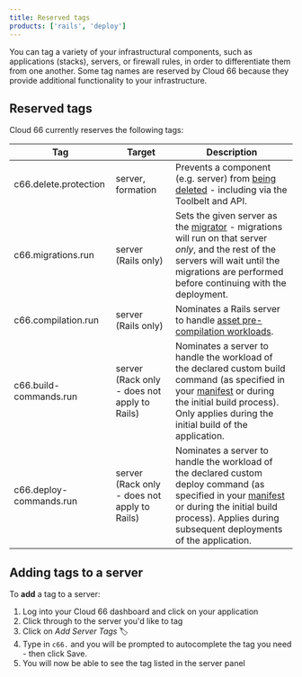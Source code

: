 ```yaml
---
title: Reserved tags
products: ['rails', 'deploy']
---
```


You can tag a variety of your infrastructural components, such as applications (stacks), servers, or firewall rules, in order to differentiate them from one another. Some tag names are reserved by Cloud 66 because they provide additional functionality to your infrastructure.

## Reserved tags
Cloud 66 currently reserves the following tags:

|Tag|Target|Description|
|--- |--- |--- |
|c66.delete.protection|server, formation|Prevents a component (e.g. server) from [being deleted](/:product/:version?/servers/scaling#delete-protection) - including via the Toolbelt and API.|
|c66.migrations.run|server (Rails only)|Sets the given server as the [migrator](/:product/:version?/databases/database-management) - migrations will run on that server *only*, and the rest of the servers will wait until the migrations are performed before continuing with the deployment.|
|c66.compilation.run|server (Rails only)|Nominates a Rails server to handle [asset pre-compilation workloads](/:product/:version?/deployment/enable-disable-asset-pipeline#nominating-a-dedicated-compilation-server).|
|c66.build-commands.run|server (Rack only - does not apply to Rails)|Nominates a server to handle the workload of the declared custom build command (as specified in your [manifest](/:product/:version?/manifest/what-is-a-manifest-file) or during the initial build process). Only applies during the initial build of the application.|
|c66.deploy-commands.run|server (Rack only - does not apply to Rails)|Nominates a server to handle the workload of the declared custom deploy command (as specified in your [manifest](/:product/:version?/manifest/what-is-a-manifest-file) or during the initial build process). Applies during subsequent deployments of the application.|


## Adding tags to a server

To **add** a tag to a server:

1. Log into your Cloud 66 dashboard and click on your application
2. Click through to the server you'd like to tag
4. Click on *Add Server Tags* 🏷
5. Type in `c66.` and you will be prompted to autocomplete the tag you need - then click Save.
6. You will now be able to see the tag listed in the server panel